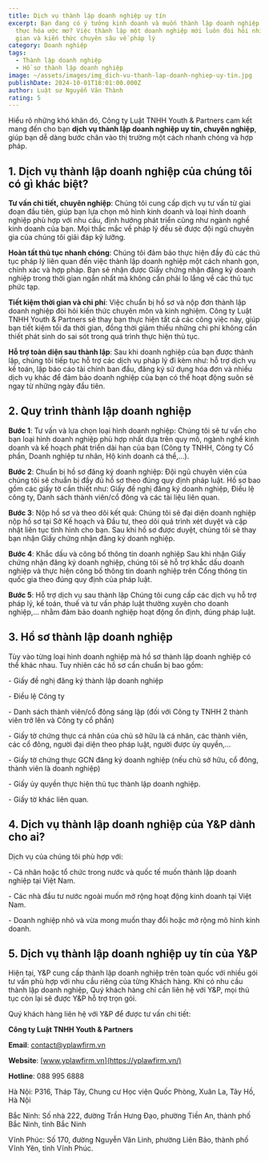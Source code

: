```yaml
---
title: Dịch vụ thành lập doanh nghiệp uy tín
excerpt: Bạn đang có ý tưởng kinh doanh và muốn thành lập doanh nghiệp để hiện
  thực hóa ước mơ? Việc thành lập một doanh nghiệp mới luôn đòi hỏi nhiều thời
  gian và kiến thức chuyên sâu về pháp lý
category: Doanh nghiệp
tags:
  - Thành lập doanh nghiệp
  - Hồ sơ thành lập doanh nghiệp
image: ~/assets/images/img_dich-vu-thanh-lap-doanh-nghiep-uy-tin.jpg
publishDate: 2024-10-01T18:01:00.000Z
author: Luật sư Nguyễn Văn Thành
rating: 5
---
```

Hiểu rõ những khó khăn đó, Công ty Luật TNHH Youth & Partners cam kết mang đến cho bạn **dịch vụ thành lập doanh nghiệp uy tín, chuyên nghiệp**, giúp bạn dễ dàng bước chân vào thị trường một cách nhanh chóng và hợp pháp.

## 1. Dịch vụ thành lập doanh nghiệp của chúng tôi có gì khác biệt?

**Tư vấn chi tiết, chuyên nghiệp**: Chúng tôi cung cấp dịch vụ tư vấn từ giai đoạn đầu tiên, giúp bạn lựa chọn mô hình kinh doanh và loại hình doanh nghiệp phù hợp với nhu cầu, định hướng phát triển cũng như ngành nghề kinh doanh của bạn. Mọi thắc mắc về pháp lý đều sẽ được đội ngũ chuyên gia của chúng tôi giải đáp kỹ lưỡng.

**Hoàn tất thủ tục nhanh chóng**: Chúng tôi đảm bảo thực hiện đầy đủ các thủ tục pháp lý liên quan đến việc thành lập doanh nghiệp một cách nhanh gọn, chính xác và hợp pháp. Bạn sẽ nhận được Giấy chứng nhận đăng ký doanh nghiệp trong thời gian ngắn nhất mà không cần phải lo lắng về các thủ tục phức tạp.

**Tiết kiệm thời gian và chi phí**: Việc chuẩn bị hồ sơ và nộp đơn thành lập doanh nghiệp đòi hỏi kiến thức chuyên môn và kinh nghiệm. Công ty Luật TNHH Youth & Partners sẽ thay bạn thực hiện tất cả các công việc này, giúp bạn tiết kiệm tối đa thời gian, đồng thời giảm thiểu những chi phí không cần thiết phát sinh do sai sót trong quá trình thực hiện thủ tục.

**Hỗ trợ toàn diện sau thành lập**: Sau khi doanh nghiệp của bạn được thành lập, chúng tôi tiếp tục hỗ trợ các dịch vụ pháp lý đi kèm như: hỗ trợ dịch vụ kế toán, lập báo cáo tài chính ban đầu, đăng ký sử dụng hóa đơn và nhiều dịch vụ khác để đảm bảo doanh nghiệp của bạn có thể hoạt động suôn sẻ ngay từ những ngày đầu tiên.

## 2. Quy trình thành lập doanh nghiệp

**Bước 1**: Tư vấn và lựa chọn loại hình doanh nghiệp: Chúng tôi sẽ tư vấn cho bạn loại hình doanh nghiệp phù hợp nhất dựa trên quy mô, ngành nghề kinh doanh và kế hoạch phát triển dài hạn của bạn (Công ty TNHH, Công ty Cổ phần, Doanh nghiệp tư nhân, Hộ kinh doanh cá thể,…).

**Bước 2**: Chuẩn bị hồ sơ đăng ký doanh nghiệp: Đội ngũ chuyên viên của chúng tôi sẽ chuẩn bị đầy đủ hồ sơ theo đúng quy định pháp luật. Hồ sơ bao gồm các giấy tờ cần thiết như: Giấy đề nghị đăng ký doanh nghiệp, Điều lệ công ty, Danh sách thành viên/cổ đông và các tài liệu liên quan.

**Bước 3**: Nộp hồ sơ và theo dõi kết quả: Chúng tôi sẽ đại diện doanh nghiệp nộp hồ sơ tại Sở Kế hoạch và Đầu tư, theo dõi quá trình xét duyệt và cập nhật liên tục tình hình cho bạn. Sau khi hồ sơ được duyệt, chúng tôi sẽ thay bạn nhận Giấy chứng nhận đăng ký doanh nghiệp.

**Bước 4**: Khắc dấu và công bố thông tin doanh nghiệp Sau khi nhận Giấy chứng nhận đăng ký doanh nghiệp, chúng tôi sẽ hỗ trợ khắc dấu doanh nghiệp và thực hiện công bố thông tin doanh nghiệp trên Cổng thông tin quốc gia theo đúng quy định của pháp luật.

**Bước 5**: Hỗ trợ dịch vụ sau thành lập Chúng tôi cung cấp các dịch vụ hỗ trợ pháp lý, kế toán, thuế và tư vấn pháp luật thường xuyên cho doanh nghiệp,… nhằm đảm bảo doanh nghiệp hoạt động ổn định, đúng pháp luật.

## 3. Hồ sơ thành lập doanh nghiệp

Tùy vào từng loại hình doanh nghiệp mà hồ sơ thành lập doanh nghiệp có thể khác nhau. Tuy nhiên các hồ sơ cần chuẩn bị bao gồm:

\-       Giấy đề nghị đăng ký thành lập doanh nghiệp

\-       Điều lệ Công ty

\-       Danh sách thành viên/cổ đông sáng lập (đối với Công ty TNHH 2 thành viên trở lên và Công ty cổ phần)

\-       Giấy tờ chứng thực cá nhân của chủ sở hữu là cá nhân, các thành viên, các cổ đông, người đại diện theo pháp luật, người được ủy quyền,…

\-       Giấy tờ chứng thực GCN đăng ký doanh nghiệp (nếu chủ sở hữu, cổ đông, thành viên là doanh nghiệp)

\-       Giấy ủy quyền thực hiện thủ tục thành lập doanh nghiệp.

\-       Giấy tờ khác liên quan.

## 4. Dịch vụ thành lập doanh nghiệp của Y&P dành cho ai?

Dịch vụ của chúng tôi phù hợp với:

\-       Cá nhân hoặc tổ chức trong nước và quốc tế muốn thành lập doanh nghiệp tại Việt Nam.

\-       Các nhà đầu tư nước ngoài muốn mở rộng hoạt động kinh doanh tại Việt Nam.

\-       Doanh nghiệp nhỏ và vừa mong muốn thay đổi hoặc mở rộng mô hình kinh doanh.

## 5. Dịch vụ thành lập doanh nghiệp uy tín của Y&P

Hiện tại, Y&P cung cấp thành lập doanh nghiệp trên toàn quốc với nhiều gói tư vấn phù hợp với nhu cầu riêng của từng Khách hàng. Khi có nhu cầu thành lập doanh nghiệp, Quý khách hàng chỉ cần liên hệ với Y&P, mọi thủ tục còn lại sẽ được Y&P hỗ trợ trọn gói.

Quý khách hàng liên hệ với Y&P để được tư vấn chi tiết:

**Công ty Luật TNHH Youth & Partners**

**Email**: contact@yplawfirm.vn

**Website**: [www.yplawfirm.vn](https://yplawfirm.vn/)

**Hotline**: 088 995 6888

Hà Nội: P316, Tháp Tây, Chung cư Học viện Quốc Phòng, Xuân La, Tây Hồ, Hà Nội

Bắc Ninh: Số nhà 222, đường Trần Hưng Đạo, phường Tiền An, thành phố Bắc Ninh, tỉnh Bắc Ninh

Vĩnh Phúc: Số 170, đường Nguyễn Văn Linh, phường Liên Bảo, thành phố Vĩnh Yên, tỉnh Vĩnh Phúc.